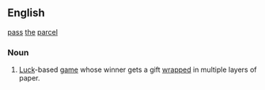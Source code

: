 ==English==
[[pass]] [[the]] [[parcel]]
===Noun===
# [[Luck]]-based [[game]] whose winner gets a gift [[wrap]]ped in multiple layers of paper.